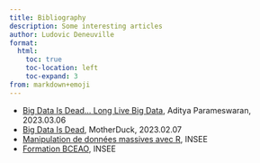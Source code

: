 ```yaml
---
title: Bibliography
description: Some interesting articles
author: Ludovic Deneuville
format:
  html:
    toc: true
    toc-location: left
    toc-expand: 3
from: markdown+emoji
---
```


- [Big Data Is Dead… Long Live Big Data](https://ponder.io/big-data-is-dead-long-live-big-data/){target="_blank"}, Aditya Parameswaran, 2023.03.06
- [Big Data Is Dead](https://motherduck.com/blog/big-data-is-dead/){target="_blank"}, MotherDuck, 2023.02.07
- [Manipulation de données massives avec R](https://sortie-sas.pages.lab.sspcloud.fr/tutoriels/tutoriel-manipulation-de-donnees-massives/){target="_blank"}, INSEE
- [Formation BCEAO](https://inseefrlab.github.io/formation-bceao/){target="_blank"}, INSEE